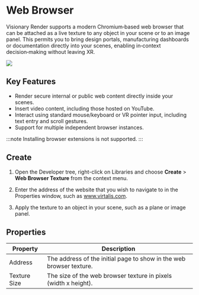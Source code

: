 # Web Browser

Visionary Render supports a modern Chromium‑based web browser that can be attached as a live texture to any object in your scene or to an image panel. This permits you to bring design portals, manufacturing dashboards or documentation directly into your scenes, enabling in‑context decision‑making without leaving XR.

![](/img/visionary-render/scene/web-browser/overview.png)

## Key Features

- Render secure internal or public web content directly inside your scenes.
- Insert video content, including those hosted on YouTube.
- Interact using standard mouse/keyboard or VR pointer input, including text entry and scroll gestures.
- Support for multiple independent browser instances.

:::note
Installing browser extensions is not supported.
:::

## Create

<Steps>

1. Open the Developer tree, right-click on Libraries and choose **Create** > **Web Browser Texture** from the context menu.

2. Enter the address of the website that you wish to navigate to in the Properties window, such as www.virtalis.com.

3. Apply the texture to an object in your scene, such as a plane or image panel.

</Steps>

## Properties

| Property | Description | 
|---|---|
| Address | The address of the initial page to show in the web browser texture. |
| Texture Size | The size of the web browser texture in pixels (width x height). |
